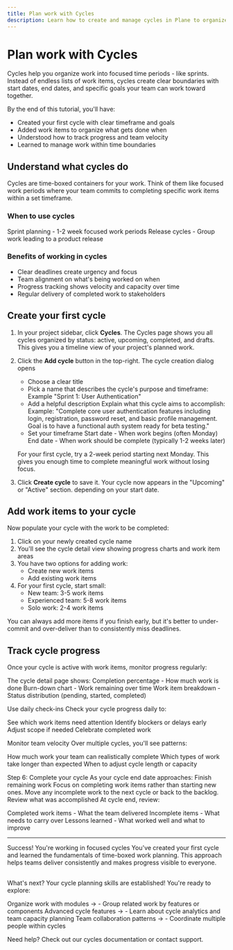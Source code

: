 ```yaml
---
title: Plan work with Cycles
description: Learn how to create and manage cycles in Plane to organize work into time-boxed periods, track progress, and deliver results as a team.
---
```


# Plan work with Cycles

Cycles help you organize work into focused time periods - like sprints. Instead of endless lists of work items, cycles create clear boundaries with start dates, end dates, and specific goals your team can work toward together.

By the end of this tutorial, you'll have:
- Created your first cycle with clear timeframe and goals
- Added work items to organize what gets done when
- Understood how to track progress and team velocity
- Learned to manage work within time boundaries

## Understand what cycles do
Cycles are time-boxed containers for your work. Think of them like focused work periods where your team commits to completing specific work items within a set timeframe.

### When to use cycles
Sprint planning - 1-2 week focused work periods
Release cycles - Group work leading to a product release

### Benefits of working in cycles
- Clear deadlines create urgency and focus
- Team alignment on what's being worked on when
- Progress tracking shows velocity and capacity over time
- Regular delivery of completed work to stakeholders

## Create your first cycle

1. In your project sidebar, click **Cycles**. 
    The Cycles page shows you all cycles organized by status: active, upcoming, completed, and drafts. This gives you a timeline view of your project's planned work.

2. Click the **Add cycle** button in the top-right. The cycle creation dialog opens
    - Choose a clear title
    - Pick a name that describes the cycle's purpose and timeframe:
        Example
        "Sprint 1: User Authentication"
    - Add a helpful description Explain what this cycle aims to accomplish:
        Example:
        "Complete core user authentication features including login, registration, password reset, and basic profile management. Goal is to have a functional auth system ready for beta testing."
    - Set your timeframe
        Start date - When work begins (often Monday)
        End date - When work should be complete (typically 1-2 weeks later)
 
    For your first cycle, try a 2-week period starting next Monday. This gives you enough time to complete meaningful work without losing focus.

3. Click **Create cycle** to save it. Your cycle now appears in the "Upcoming" or "Active" section. depending on your start date.

## Add work items to your cycle
Now populate your cycle with the work to be completed:

1. Click on your newly created cycle name
2. You'll see the cycle detail view showing progress charts and work item areas
3. You have two options for adding work:
    - Create new work items
    - Add existing work items
4. For your first cycle, start small:
    - New team: 3-5 work items
    - Experienced team: 5-8 work items
    - Solo work: 2-4 work items

You can always add more items if you finish early, but it's better to under-commit and over-deliver than to consistently miss deadlines.

## Track cycle progress
Once your cycle is active with work items, monitor progress regularly:

The cycle detail page shows:
Completion percentage - How much work is done
Burn-down chart - Work remaining over time
Work item breakdown - Status distribution (pending, started, completed)

Use daily check-ins
Check your cycle progress daily to:

See which work items need attention
Identify blockers or delays early
Adjust scope if needed
Celebrate completed work

Monitor team velocity
Over multiple cycles, you'll see patterns:

How much work your team can realistically complete
Which types of work take longer than expected
When to adjust cycle length or capacity


Step 6: Complete your cycle
As your cycle end date approaches:
Finish remaining work
Focus on completing work items rather than starting new ones. Move any incomplete work to the next cycle or back to the backlog.
Review what was accomplished
At cycle end, review:

Completed work items - What the team delivered
Incomplete items - What needs to carry over
Lessons learned - What worked well and what to improve

---

Success! You're working in focused cycles
You've created your first cycle and learned the fundamentals of time-boxed work planning. This approach helps teams deliver consistently and makes progress visible to everyone.

## 
What's next?
Your cycle planning skills are established! You're ready to explore:

Organize work with modules → - Group related work by features or components
Advanced cycle features → - Learn about cycle analytics and team capacity planning
Team collaboration patterns → - Coordinate multiple people within cycles


Need help? Check out our cycles documentation or contact support.